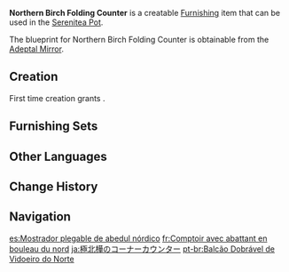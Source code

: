{{Furnishing Infobox
|id             = 361101
|image          = Item Northern Birch Folding Counter.png
|category       = Large Furnishing
|subcategory    = Counter
|quality        = 3
|adeptal_energy = 60
|load           = 85
|reduced_load   = 64
|description    = A counter made from birchwood that can be seen in many a store or guesthouse.<br>As these counters can be quite tall, some caring store owners will set up stools for more vertically challenged employees. Employees who do not receive such care, however, will have to fend for themselves in this regard.
|blueprint      = Adeptal Mirror
|adeptal mirror = 4
}}
'''Northern Birch Folding Counter''' is a creatable [[Furnishing]] item that can be used in the [[Serenitea Pot]].

The blueprint for Northern Birch Folding Counter is obtainable from the [[Adeptal Mirror]].

==Creation==
First time creation grants {{Item|Trust|24|x=60}}.
{{Recipe
|type = Creation
|time = 14h
|Birch Wood = 12
|sort = Birch Wood
}}

==Furnishing Sets==
{{Craft Usage|type=Furnishing Set}}

==Other Languages==
{{Other Languages
|default_hidden = 1
|en      = Northern Birch Folding Counter
|zhs     = 极北桦木折角柜台
|zhs_rm  = Jí Běi Huàmù Zhéjiǎo Guìtái
|zht     = 極北樺木折角櫃檯
|zht_rm  = Jí Běi Huàmù Zhéjiǎo Guìtái
|ja      = 極北樺のコーナーカウンター
|ja_rm   = Kyokuhoku Kaba no Koonaa Kauntaa
|ko      = 북대륙 자작나무 코너 카운터
|ko_rm   = Bukdaeryuk Jajaknamu Koneo Kaunteo
|es      = Mostrador plegable de abedul nórdico
|fr      = Comptoir avec abattant en bouleau du nord
|ru      = Угловая стойка из северной берёзы
|th      = เคาน์เตอร์ไม้เบิร์ชเข้ามุม
|th_rm   = 
|vi      = Quầy Hàng Chữ L Gỗ Hoa Cực Bắc
|de      = Klappbare Theke aus nordischer Birke
|id      = Konter Lipat Kayu Birch
|pt      = Balcão Dobrável de Vidoeiro do Norte
|tr      = Kuzey Huş Ağacı Köşeli Tezgah
|it      = Bancone pieghevole in betulla del nord
}}

==Change History==
{{Change History|1.5}}

==Navigation==
{{Furnishing Navbox|interior}}

[[es:Mostrador plegable de abedul nórdico]]
[[fr:Comptoir avec abattant en bouleau du nord]]
[[ja:極北樺のコーナーカウンター]]
[[pt-br:Balcão Dobrável de Vidoeiro do Norte]]